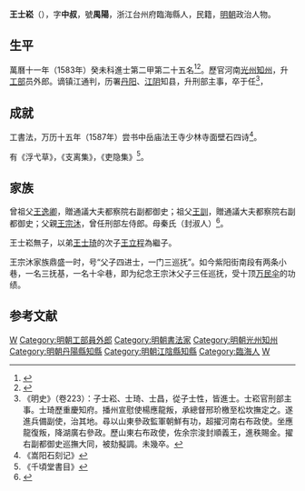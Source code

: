 {{明清人物信息框
| 姓名 = 王士崧
| 原名 =
| 圖片名稱= 
| 圖片大小 =
| 圖片說明 = 
| 最高職務 = 刑部主事
| 國家 = 大明 
| 爵位 =
| 籍貫 = [[浙江承宣布政使司|浙江承宣布政使司]][[台州府|台州府]][[臨海縣|臨海縣]]
| 族裔 = 
| 旗籍 = 
| 字號 = 字中叔，號禺陽
| 諡號 =
| 出生日期 = 嘉靖二十八年（1549年）
| 出生地點 =
| 逝世日期 = 萬曆二十六年（1598年）
| 逝世地點 =
| 墓葬 =
| 配偶 = 
| 親屬 = 父[[王宗沐|王宗沐]]<br>弟[[王士琦|王士琦]]、[[王士昌|王士昌]]
| 出身 =
* 浙江鄉試第五名
* 萬曆十一年癸未科進士出身
| 經歷 =
| 著作 =  
}}
'''王士崧'''（{{bd|1549年||1598年|catIdx=W}}），字'''中叔'''，號'''禺陽'''，浙江台州府臨海縣人，民籍，[[明朝|明朝]]政治人物。

== 生平 ==
萬曆十一年（1583年）癸未科進士第二甲第二十五名<ref>{{Cite book|title=《皇明贡举考》卷五|last=（明）[[张朝瑞|张朝瑞]]|first=|publisher=《续修四库全书》史部第828册|year=|isbn=|location=|pages=}}</ref><ref>{{Cite book|title=贡举志五种 上|last=鲁小俊，江俊伟著|first=|publisher=武汉：武汉大学出版社|year=2009|isbn=978-7-307-07043-1|location=|pages=}}</ref>。歷官河南[[光州|光州]][[知州|知州]]，升[[工部|工部]]员外郎。谪镇江通判，历署[[丹阳|丹阳]]、[[江阴|江阴]]知县，升刑部主事，卒于任<ref>《明史》（卷223）：子士崧、士琦、士昌，從子士性，皆進士。士崧官刑部主事。士琦歷重慶知府。播州宣慰使楊應龍叛，承總督邢玠檄至松坎撫定之。遂進兵備副使，治其地。尋以山東參政監軍朝鮮有功，超擢河南右布政使。坐應龍復叛，降湖廣右參政。歷山東右布政使，佐余宗浚封順義王，進秩賜金。擢右副都御史巡撫大同，被劾擬調。未幾卒。</ref>，

==成就==
工書法，万历十五年（1587年）尝书中岳庙法王寺少林寺面壁石四诗<ref>《嵩阳石刻记》</ref>。

有《浮弋草》，《支离集》，《吏隐集》<ref>《千頃堂書目》</ref>。

== 家族 ==
曾祖父[[王逸卿|王逸卿]]，贈通議大夫都察院右副都御史；祖父[[王訓|王訓]]，贈通議大夫都察院右副都御史；父親[[王宗沐|王宗沐]]，曾任刑部左侍郎。母秦氏（封淑人）<ref>{{Cite book|title=天一阁藏明代科举录选刊 登科录 点校本|last=龚延明主编|first=|publisher=宁波出版社|year=2016|isbn=978-7-5526-2320-8|location=宁波|pages=|quote=《天一閣藏明代科舉錄選刊.登科錄》之《萬曆十一年癸未科殿試登科錄》}}</ref>。

王士崧無子，以弟[[王士琦|王士琦]]的次子[[王立程|王立程]]為繼子。

王宗沐家族鼎盛一时，号“父子四进士，一门三巡抚”。如今紫阳街南段有两条小巷，一名三抚基，一名十伞巷，即为纪念王宗沐父子三任巡抚，受十顶[[万民伞|万民伞]]的功绩。

==参考文献==
{{reflist}}

{{start box}}
{{s-off}}
{{s-before|[[李梧|李梧]]}}
{{s-title|明朝光州知州|1584年－1588年}}
{{s-after|[[朱雲鸞|朱雲鸞]]}}
{{end box}}

{{萬曆十一年癸未科殿試金榜}}
{{DEFAULTSORT:Wang王}}
[[Category:明朝刑部主事|W]]
[[Category:明朝工部員外郎|Category:明朝工部員外郎]]
[[Category:明朝書法家|Category:明朝書法家]]
[[Category:明朝光州知州|Category:明朝光州知州]]
[[Category:明朝丹陽縣知縣|Category:明朝丹陽縣知縣]]
[[Category:明朝江陰縣知縣|Category:明朝江陰縣知縣]]
[[Category:臨海人|Category:臨海人]]
[[Category:王姓|W]]